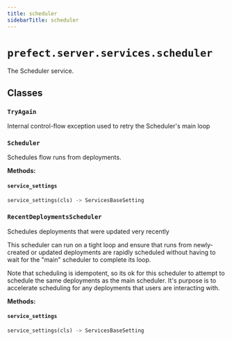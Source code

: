 ```yaml
---
title: scheduler
sidebarTitle: scheduler
---
```


# `prefect.server.services.scheduler`



The Scheduler service.


## Classes

### `TryAgain` <sup><a href="https://github.com/prefecthq/prefect/blob/main/src/prefect/server/services/scheduler.py#L34"><Icon icon="github" size="14" /></a></sup>


Internal control-flow exception used to retry the Scheduler's main loop


### `Scheduler` <sup><a href="https://github.com/prefecthq/prefect/blob/main/src/prefect/server/services/scheduler.py#L38"><Icon icon="github" size="14" /></a></sup>


Schedules flow runs from deployments.


**Methods:**

#### `service_settings` <sup><a href="https://github.com/prefecthq/prefect/blob/main/src/prefect/server/services/scheduler.py#L48"><Icon icon="github" size="14" /></a></sup>

```python
service_settings(cls) -> ServicesBaseSetting
```

### `RecentDeploymentsScheduler` <sup><a href="https://github.com/prefecthq/prefect/blob/main/src/prefect/server/services/scheduler.py#L305"><Icon icon="github" size="14" /></a></sup>


Schedules deployments that were updated very recently

This scheduler can run on a tight loop and ensure that runs from
newly-created or updated deployments are rapidly scheduled without having to
wait for the "main" scheduler to complete its loop.

Note that scheduling is idempotent, so its ok for this scheduler to attempt
to schedule the same deployments as the main scheduler. It's purpose is to
accelerate scheduling for any deployments that users are interacting with.


**Methods:**

#### `service_settings` <sup><a href="https://github.com/prefecthq/prefect/blob/main/src/prefect/server/services/scheduler.py#L322"><Icon icon="github" size="14" /></a></sup>

```python
service_settings(cls) -> ServicesBaseSetting
```
